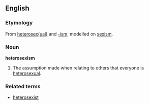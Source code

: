 ==English==
===Etymology===
From [[heterosexual|heterosex(ual)]] and [[-ism]]; modelled on [[sexism]].

===Noun===
'''heterosexism'''

#The assumption made when relating to others that everyone is [[heterosexual]].

===Related terms===
*[[heterosexist]]